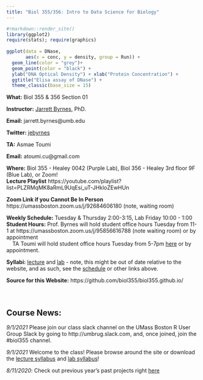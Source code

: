 ```yaml
---
title: "Biol 355/356: Intro to Data Science for Biology"
---
```


```r
#rmarkdown::render_site()
library(ggplot2)
require(stats); require(graphics)
  
ggplot(data = DNase,
       aes(x = conc, y = density, group = Run)) +
  geom_line(color = "grey")+
  geom_point(color = "black") +
  ylab("DNA Optical Density") + xlab("Protein Concentration") +
  ggtitle("Elisa assay of DNase") +
  theme_classic(base_size = 15)
```

**What:** Biol 355 & 356 Section 01  
  
**Instructor:** [Jarrett Byrnes](http://byrneslab.net), PhD.

**Email:** jarrett.byrnes@umb.edu  
  
**Twitter:** [jebyrnes](http://twitter.com/jebyrnes)

**TA:** Asmae Toumi

**Email:** atoumi.cu@gmail.com

**Where:** Biol 355 - Healey 0042 (Purple Lab), Biol 356 - Healey 3rd floor 9F (Blue Lab), or Zoom!  
**Lecture Playlist** https://youtube.com/playlist?list=PLZRMqMK8aRmL9UqEsi_uT-JHkloZEwHUn  

**Zoom Link if you Cannot Be In Person** https://umassboston.zoom.us/j/92684606180 (note, waiting room)  

**Weekly Schedule:** Tuesday & Thursday 2:00-3:15, Lab Friday 10:00 - 1:00  
**Student Hours:** Prof. Byrnes will hold student office hours Tuesday from 11-1 at https://umassboston.zoom.us/j/95856616788 (note waiting room) or by appointment  
&nbsp; &nbsp; TA Toumi  will hold student office hours Tuesday from 5-7pm [here](https://umassboston.zoom.us/j/96133484413) or by appointment.  

**Syllabi:** [lecture](./biol_355_syllabus_2021.docx) and [lab](./biol_356_syllabus_2021.docx) - note, this might be out of date relative to the website, and as such, see the [schedule](schedule.html) or other links above.  
  
**Source for this Website:** https://github.com/biol355/biol355.github.io/
&nbsp;  
&nbsp;  
&nbsp;  

## Course News:  

*9/1/2021*  Please join our class slack channel on the UMass Boston R User Group Slack by going to http://umbrug.slack.com, and, once joined, join the #biol355 channel.  

*9/1/2021*   Welcome to the class! Please browse around the site or download the [lecture syllabus](./governance_syllabus/byrnes_355_datascience_lecture_4.docx) and [lab syllabus](./governance_syllabus/byrnes_356_datascience_lab_4.docx)!  

*8/11/2020*: Check out previous year's past projects right [here](./past_projects.html)  


